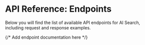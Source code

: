 # API Reference: Endpoints

Below you will find the list of available API endpoints for AI Search, including request and response examples.

{/* Add endpoint documentation here */} 